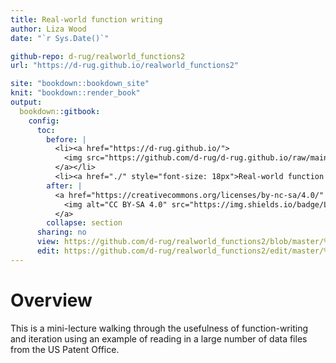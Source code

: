 ```yaml
---
title: Real-world function writing
author: Liza Wood
date: "`r Sys.Date()`"

github-repo: d-rug/realworld_functions2
url: "https://d-rug.github.io/realworld_functions2"

site: "bookdown::bookdown_site"
knit: "bookdown::render_book"
output:
  bookdown::gitbook:
    config:
      toc:
        before: |
          <li><a href="https://d-rug.github.io/">
            <img src="https://github.com/d-rug/d-rug.github.io/raw/main/DRUG_final_cobalt.png" style="height: 100%; width: 100%; object-fit: contain" />
          </a></li>
          <li><a href="./" style="font-size: 18px">Real-world function writing</a></li>
        after: |
          <a href="https://creativecommons.org/licenses/by-nc-sa/4.0/" target="_blank">
            <img alt="CC BY-SA 4.0" src="https://img.shields.io/badge/License-CC%20BY--NC--SA%204.0-lightgrey.svg" style="float: right; padding-right: 10px;" />
          </a>
        collapse: section
      sharing: no
      view: https://github.com/d-rug/realworld_functions2/blob/master/%s
      edit: https://github.com/d-rug/realworld_functions2/edit/master/%s
---
```


# Overview {-}

This is a mini-lecture walking through the usefulness of function-writing and iteration using an example of reading in a large number of data files from the US Patent Office.



